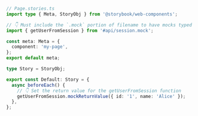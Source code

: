 ```ts
// Page.stories.ts
import type { Meta, StoryObj } from '@storybook/web-components';

// 👇 Must include the `.mock` portion of filename to have mocks typed correctly
import { getUserFromSession } from '#api/session.mock';

const meta: Meta = {
  component: 'my-page',
};
export default meta;

type Story = StoryObj;

export const Default: Story = {
  async beforeEach() {
    // 👇 Set the return value for the getUserFromSession function
    getUserFromSession.mockReturnValue({ id: '1', name: 'Alice' });
  },
};
```
